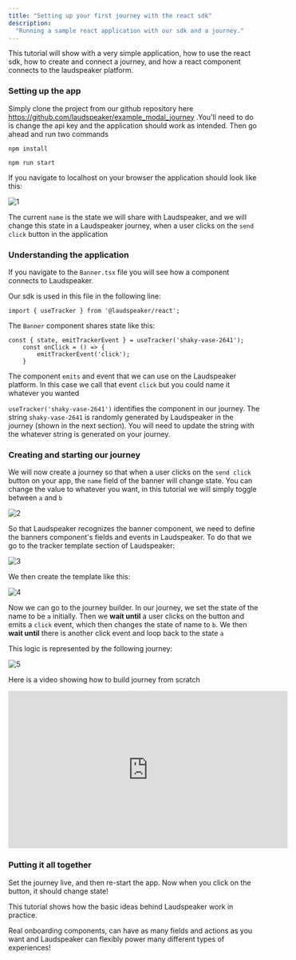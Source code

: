 ```yaml
---
title: "Setting up your first journey with the react sdk"
description:
  "Running a sample react application with our sdk and a journey."
---
```


This tutorial will show with a very simple application, how to use the react sdk, how to create and connect a journey, and how a react component connects to the laudspeaker platform. 

### Setting up the app

Simply clone the project from our github repository here https://github.com/laudspeaker/example_modal_journey .You'll need to do is change the api key and the application should work as intended. Then go ahead and run two commands

```
npm install 
```

```
npm run start
```

If you navigate to localhost on your browser the application should look like this:

![1](/images/guides/getting-started/starting_react_app.png)

The current `name` is the state we will share with Laudspeaker, and we will change this state in a Laudspeaker journey, when a user clicks on the `send click` button in the application

### Understanding the application

If you navigate to the `Banner.tsx` file you will see how a component connects to Laudspeaker.

Our sdk is used in this file in the following line:

`import { useTracker } from '@laudspeaker/react';`

The `Banner` component shares state like this:

```
const { state, emitTrackerEvent } = useTracker('shaky-vase-2641');
    const onClick = () => {
        emitTrackerEvent('click');
    }
```

The component `emits` and event that we can use on the Laudspeaker platform. In this case we call that event `click` but you could name it whatever you wanted

`useTracker('shaky-vase-2641')` identifies the component in our journey. The string `shaky-vase-2641` is randomly generated by Laudspeaker in the journey (shown in the next section). You will need to update the string with the whatever string is generated on your journey.

### Creating and starting our journey

We will now create a journey so that when a user clicks on the `send click` button on your app, the `name` field of the banner will change state. You can change the value to whatever you want, in this tutorial we will simply toggle between `a` and `b`

![2](/images/guides/getting-started/react_a.png)

So that Laudspeaker recognizes the banner component, we need to define the banners component's fields and events in Laudspeaker. To do that we go to the tracker template section of Laudspeaker:

![3](/images/guides/getting-started/component_template.png)

We then create the template like this:

![4](/images/guides/getting-started/template_d.png)

Now we can go to the journey builder. In our journey, we set the state of the name to be `a` initially. Then we **wait until** a user clicks on the button and emits a `click` event, which then changes the state of name to `b`. We then **wait until** there is another click event and loop back to the state `a`

This logic is represented by the following journey:

![5](/images/guides/getting-started/complete_journey.png)

Here is a video showing how to build journey from scratch

<iframe
  width="560"
  height="315"
  src="https://youtu.be/CN0taiKDt2k"
  title="YouTube video player"
  frameborder="0"
  allow="accelerometer; autoplay; clipboard-write; encrypted-media; gyroscope; picture-in-picture"
  allowfullscreen
></iframe>

### Putting it all together

Set the journey live, and then re-start the app. Now when you click on the button, it should change state!

This tutorial shows how the basic ideas behind Laudspeaker work in practice. 

Real onboarding components, can have as many fields and actions as you want and Laudspeaker can flexibly power many different types of experiences!
